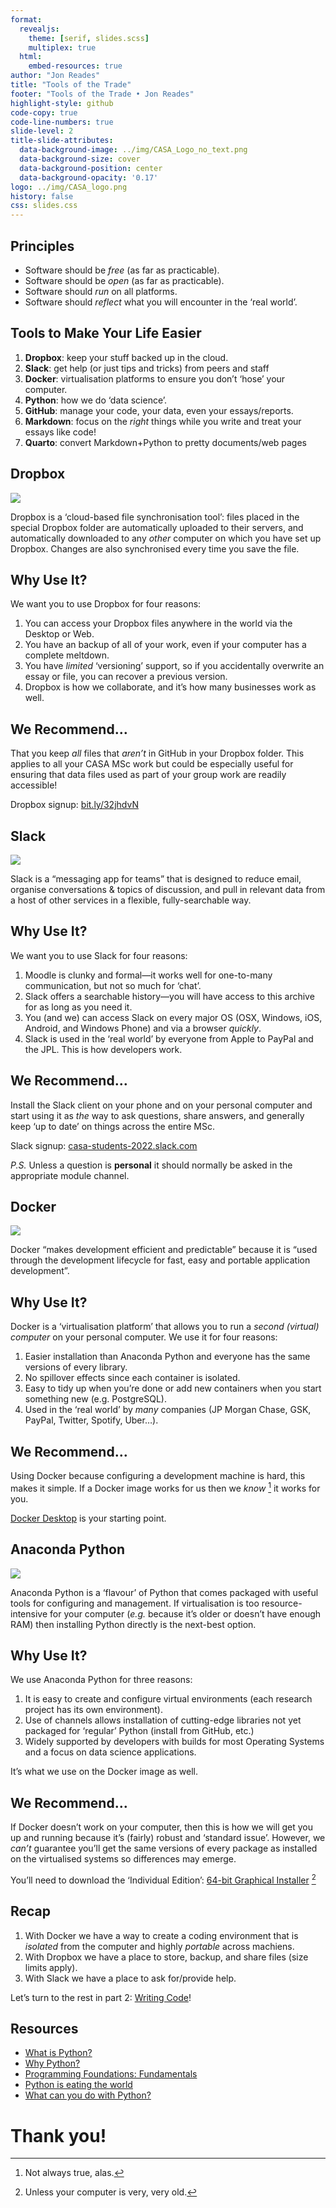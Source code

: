 ```yaml
---
format:
  revealjs:
    theme: [serif, slides.scss]
    multiplex: true
  html:
    embed-resources: true
author: "Jon Reades"
title: "Tools of the Trade"
footer: "Tools of the Trade • Jon Reades"
highlight-style: github
code-copy: true
code-line-numbers: true
slide-level: 2
title-slide-attributes:
  data-background-image: ../img/CASA_Logo_no_text.png
  data-background-size: cover
  data-background-position: center
  data-background-opacity: '0.17'
logo: ../img/CASA_logo.png
history: false
css: slides.css
---
```


## Principles

- Software should be *free* (as far as practicable).
- Software should be *open* (as far as practicable).
- Software should *run* on all platforms.
- Software should *reflect* what you will encounter in the 'real world'.


## Tools to Make Your Life Easier


1. **Dropbox**: keep your stuff backed up in the cloud.
2. **Slack**: get help (or just tips and tricks) from peers and staff
3. **Docker**: virtualisation platforms to ensure you don't 'hose' your computer.
4. **Python**: how we do 'data science'.
5. **GitHub**: manage your code, your data, even your essays/reports.
6. **Markdown**: focus on the *right* things while you write and treat your essays like code!
7. **Quarto**: convert Markdown+Python to pretty documents/web pages


## Dropbox {.smaller}


![](./img/Dropbox.png)

Dropbox is a 'cloud-based file synchronisation tool': files placed in the special Dropbox folder are automatically uploaded to their servers, and automatically downloaded to any _other_ computer on which you have set up Dropbox. Changes are also synchronised every time you save the file.


## Why Use It? {.smaller}


We want you to use Dropbox for four reasons:

1. You can access your Dropbox files anywhere in the world via the Desktop or Web.
2. You have an backup of all of your work, even if your computer has a complete meltdown.
3. You have *limited* ‘versioning’ support, so if you accidentally overwrite an essay or file, you can recover a previous version.
4. Dropbox is how we collaborate, and it’s how many businesses work as well.


## We Recommend... 

That you keep *all* files that *aren't* in GitHub in your Dropbox folder. This applies to all your CASA MSc work but could be especially useful for ensuring that data files used as part of your group work are readily accessible!

Dropbox signup: [bit.ly/32jhdvN](https://bit.ly/32jhdvN)


## Slack


![](./img/Slack.png)

Slack is a “messaging app for teams” that is designed to reduce email, organise conversations & topics of discussion, and pull in relevant data from a host of other services in a flexible, fully-searchable way. 


## Why Use It? {.smaller}


We want you to use Slack for four reasons:

1. Moodle is clunky and formal—it works well for one-to-many communication, but not so much for ‘chat’.
2. Slack offers a searchable history—you will have access to this archive for as long as you need it.
3. You (and we) can access Slack on every major OS (OSX, Windows, iOS, Android, and Windows Phone) and via a browser *quickly*.
4. Slack is used in the ‘real world’ by everyone from Apple to PayPal and the JPL. This is how developers work.


## We Recommend...

Install the Slack client on your phone and on your personal computer and start using it as *the* way to ask questions, share answers, and generally keep ‘up to date’ on things across the entire MSc.

Slack signup: [casa-students-2022.slack.com](https://casa-students-2022.slack.com)

*P.S.* Unless a question is **personal** it should normally be asked in the appropriate module channel.


## Docker

![](img/Docker.png)

Docker "makes development efficient and predictable" because it is "used through the development lifecycle for fast, easy and portable application development".

## Why Use It? {.smaller}

Docker is a 'virtualisation platform' that allows you to run a *second (virtual) computer* on your personal computer. We use it for four reasons:

1. Easier installation than Anaconda Python and everyone has the same versions of every library.
3. No spillover effects since each container is isolated.
3. Easy to tidy up when you’re done or add new containers when you start something new (e.g. PostgreSQL).
4. Used in the ‘real world’ by *many* companies (JP Morgan Chase, GSK, PayPal, Twitter, Spotify, Uber...).


## We Recommend...

Using Docker because configuring a development machine is hard, this makes it simple. If a Docker image works for us then we *know* [^1] it works for you. 

[Docker Desktop](https://docker.com/products/docker-desktop) is your starting point.

[^1]: Not always true, alas.


## Anaconda Python


![](img/Anaconda.png)

Anaconda Python is a 'flavour' of Python that comes packaged with useful tools for configuring and management. If virtualisation is too resource-intensive for your computer (*e.g.* because it’s older or doesn’t have enough RAM) then installing Python directly is the next-best option.


## Why Use It? {.smaller}


We use Anaconda Python for three reasons:

1. It is easy to create and configure virtual environments (each research project has its own environment).
2. Use of channels allows installation of cutting-edge libraries not yet packaged for ‘regular’ Python (install from GitHub, etc.)
3. Widely supported by developers with builds for most Operating Systems and a focus on data science applications.

It's what we use on the Docker image as well.


## We Recommend...


If Docker doesn't work on your computer, then this is how we will get you up and running because it’s (fairly) robust and ‘standard issue’. However, we *can’t* guarantee you’ll get the same versions of every package as installed on the virtualised systems so differences may emerge.

You'll need to download the 'Individual Edition': [64-bit Graphical Installer](https://www.anaconda.com/products/individual)
[^unless]

[^unless]: Unless your computer is very, very old.


## Recap


1. With Docker we have a way to create a coding environment that is *isolated* from the computer and highly *portable* across machiens.
3. With Dropbox we have a place to store, backup, and share files (size limits apply).
4. With Slack we have a place to ask for/provide help.

Let's turn to the rest in part 2: [Writing Code](./1.3-Writing_Code.qmd)!


## Resources {.smaller}

- [What is Python?](https://www.linkedin.com/learning/python-quick-start/what-is-python)
- [Why Python?](https://www.linkedin.com/learning/python-quick-start/why-python)
- [Programming Foundations: Fundamentals](https://www.linkedin.com/learning/programming-foundations-fundamentals-3/why-python)
- [Python is eating the world](https://www.techrepublic.com/article/python-is-eating-the-world-how-one-developers-side-project-became-the-hottest-programming-language-on-the-planet/)
- [What can you do with Python?](https://www.linkedin.com/learning/python-for-students/what-can-you-do-with-python)

# Thank you!
